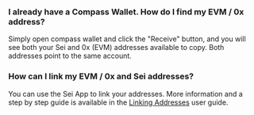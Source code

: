 ### I already have a Compass Wallet. How do I find my EVM / 0x address?

Simply open compass wallet and click the "Receive" button, and you will see both your Sei and 0x (EVM) addresses available to copy. Both addresses point to the same account.

### How can I link my EVM / 0x and Sei addresses? 

You can use the Sei App to link your addresses. More information and a step by step guide is available in the [Linking Addresses](/user-guides/linking-addresses) user guide.


